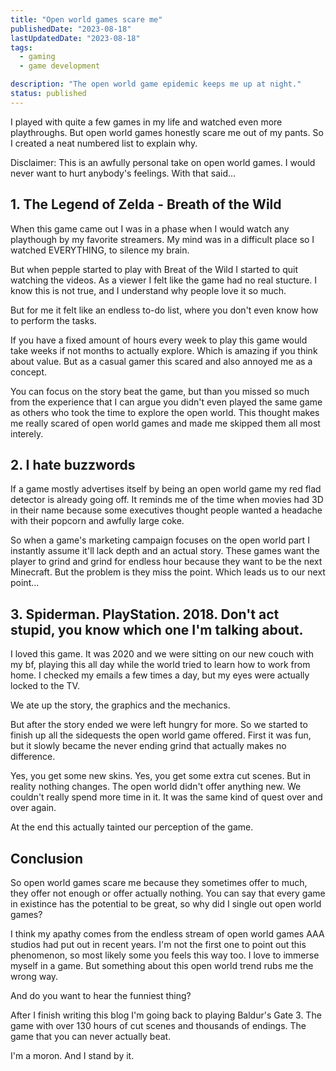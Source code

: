 ```yaml
---
title: "Open world games scare me"
publishedDate: "2023-08-18"
lastUpdatedDate: "2023-08-18"
tags:
  - gaming
  - game development

description: "The open world game epidemic keeps me up at night."
status: published
---
```


I played with quite a few games in my life and watched even more playthroughs. But open world games honestly scare me out of my pants. So I created a neat numbered list to explain why.

Disclaimer: This is an awfully personal take on open world games. I would never want to hurt anybody's feelings. With that said...

## 1. The Legend of Zelda - Breath of the Wild

When this game came out I was in a phase when I would watch any playthough by my favorite streamers. My mind was in a difficult place so I watched EVERYTHING, to silence my brain.

But when pepple started to play with Breat of the Wild I started to quit watching the videos. As a viewer I felt like the game had no real stucture. I know this is not true, and I understand why people love it so much.

But for me it felt like an endless to-do list, where you don't even know how to perform the tasks.

If you have a fixed amount of hours every week to play this game would take weeks if not months to actually explore. Which is amazing if you think about value. But as a casual gamer this scared and also annoyed me as a concept.

You can focus on the story beat the game, but than you missed so much from the experience that I can argue you didn't even played the same game as others who took the time to explore the open world. This thought makes me really scared of open world games and made me skipped them all most interely.

## 2. I hate buzzwords

If a game mostly advertises itself by being an open world game my red flad detector is already going off. It reminds me of the time when movies had 3D in their name because some executives thought people wanted a headache with their popcorn and awfully large coke.

So when a game's marketing campaign focuses on the open world part I instantly assume it'll lack depth and an actual story. These games want the player to grind and grind for endless hour because they want to be the next Minecraft. But the problem is they miss the point. Which leads us to our next point...

## 3. Spiderman. PlayStation. 2018. Don't act stupid, you know which one I'm talking about.

I loved this game. It was 2020 and we were sitting on our new couch with my bf, playing this all day while the world tried to learn how to work from home. I checked my emails a few times a day, but my eyes were actually locked to the TV.

We ate up the story, the graphics and the mechanics.

But after the story ended we were left hungry for more. So we started to finish up all the sidequests the open world game offered. First it was fun, but it slowly became the never ending grind that actually makes no difference.

Yes, you get some new skins. Yes, you get some extra cut scenes. But in reality nothing changes. The open world didn't offer anything new. We couldn't really spend more time in it. It was the same kind of quest over and over again.

At the end this actually tainted our perception of the game.

<NewsletterSubscribe
  title="🎮 Are you an unofficial nerd historian too?"
  description=" Than let me send you some pretty awesome emails every Monday, where we talk about gaming, game development and anything our heart desiress."
  buttonText="Sign me up Fanni!"
/>

## Conclusion

So open world games scare me because they sometimes offer to much, they offer not enough or offer actually nothing. You can say that every game in existince has the potential to be great, so why did I single out open world games?

I think my apathy comes from the endless stream of open world games AAA studios had put out in recent years. I'm not the first one to point out this phenomenon, so most likely some you feels this way too. I love to immerse myself in a game. But something about this open world trend rubs me the wrong way.

And do you want to hear the funniest thing?

After I finish writing this blog I'm going back to playing Baldur's Gate 3. The game with over 130 hours of cut scenes and thousands of endings. The game that you can never actually beat.

I'm a moron. And I stand by it.

